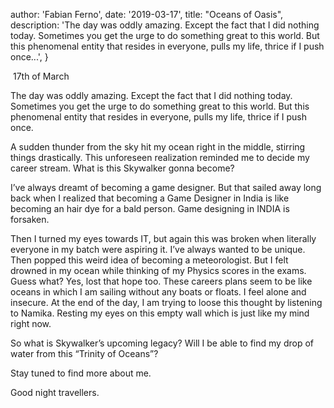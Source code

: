  

  author: 'Fabian Ferno',
  date: '2019-03-17',
  title:
    "Oceans of Oasis",
  description:
    'The day was oddly amazing. Except the fact that I did nothing today. Sometimes you get the urge to do something great to this world. But this phenomenal entity that resides in everyone, pulls my life, thrice if I push once...',
}

 
<Image src={cover} alt="" />
17th of March

The day was oddly amazing. Except the fact that I did nothing today. Sometimes you get the urge to do something great to this world. But this phenomenal entity that resides in everyone, pulls my life, thrice if I push once.

A sudden thunder from the sky hit my ocean right in the middle, stirring things drastically. This unforeseen realization reminded me to decide my career stream. What is this Skywalker gonna become?

I’ve always dreamt of becoming a game designer. But that sailed away long back when I realized that becoming a Game Designer in India is like becoming an hair dye for a bald person. Game designing in INDIA is forsaken.

Then I turned my eyes towards IT, but again this was broken when literally everyone in my batch were aspiring it. I’ve always wanted to be unique. Then popped this weird idea of becoming a meteorologist. But I felt drowned in my ocean while thinking of my Physics scores in the exams. Guess what? Yes, lost that hope too. These careers plans seem to be like oceans in which I am sailing without any boats or floats. I feel alone and insecure. At the end of the day, I am trying to loose this thought by listening to Namika. Resting my eyes on this empty wall which is just like my mind right now.

So what is Skywalker’s upcoming legacy? Will I be able to find my drop of water from this “Trinity of Oceans”?

Stay tuned to find more about me.

Good night travellers.
